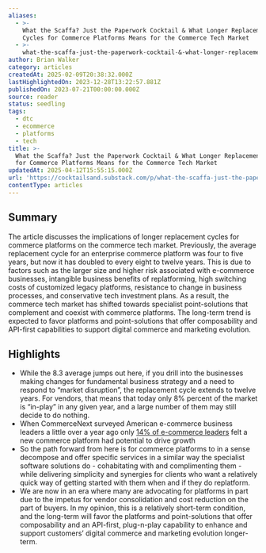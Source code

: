 ```yaml
---
aliases:
  - >-
    What the Scaffa? Just the Paperwork Cocktail & What Longer Replacement
    Cycles for Commerce Platforms Means for the Commerce Tech Market
  - >-
    what-the-scaffa-just-the-paperwork-cocktail-&-what-longer-replacement-cycles-for-commerce-platforms-means-for-the-commerce-tech-market
author: Brian Walker
category: articles
createdAt: 2025-02-09T20:38:32.000Z
lastHighlightedOn: 2023-12-28T13:22:57.881Z
publishedOn: 2023-07-21T00:00:00.000Z
source: reader
status: seedling
tags:
  - dtc
  - ecommerce
  - platforms
  - tech
title: >-
  What the Scaffa? Just the Paperwork Cocktail & What Longer Replacement Cycles
  for Commerce Platforms Means for the Commerce Tech Market
updatedAt: 2025-04-12T15:55:15.000Z
url: 'https://cocktailsand.substack.com/p/what-the-scaffa-just-the-paperwork'
contentType: articles
---
```

## Summary

The article discusses the implications of longer replacement cycles for commerce platforms on the commerce tech market. Previously, the average replacement cycle for an enterprise commerce platform was four to five years, but now it has doubled to every eight to twelve years. This is due to factors such as the larger size and higher risk associated with e-commerce businesses, intangible business benefits of replatforming, high switching costs of customized legacy platforms, resistance to change in business processes, and conservative tech investment plans. As a result, the commerce tech market has shifted towards specialist point-solutions that complement and coexist with commerce platforms. The long-term trend is expected to favor platforms and point-solutions that offer composability and API-first capabilities to support digital commerce and marketing evolution.

## Highlights

- While the 8.3 average jumps out here, if you drill into the businesses making changes for fundamental business strategy and a need to respond to “market disruption”, the replacement cycle extends to twelve years. For vendors, that means that today only 8% percent of the market is “in-play” in any given year, and a large number of them may still decide to do nothing.
- When CommerceNext surveyed American e-commerce business leaders a little over a year ago only [14% of e-commerce leaders](https://commercenext.com/2022-digital-trends-investment-priorities/) felt a new commerce platform had potential to drive growth
- So the path forward from here is for commerce platforms to in a sense decompose and offer specific services in a similar way the specialist software solutions do - cohabitating with and complimenting them - while delivering simplicity and synergies for clients who want a relatively quick way of getting started with them when and if they do replatform.
- We are now in an era where many are advocating for platforms in part due to the impetus for vendor consolidation and cost reduction on the part of buyers. In my opinion, this is a relatively short-term condition, and the long-term will favor the platforms and point-solutions that offer composability and an API-first, plug-n-play capability to enhance and support customers’ digital commerce and marketing evolution longer-term.
